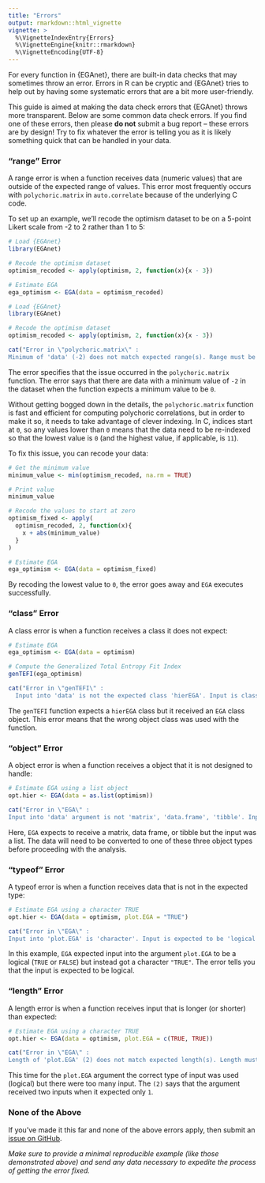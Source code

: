 ```yaml
---
title: "Errors"
output: rmarkdown::html_vignette
vignette: >
  %\VignetteIndexEntry{Errors}
  %\VignetteEngine{knitr::rmarkdown}
  %\VignetteEncoding{UTF-8}
---
```


For every function in {EGAnet}, there are built-in data checks that may sometimes throw an error. Errors in R can be cryptic and {EGAnet} tries to help out by having some systematic errors that are a bit more user-friendly.

This guide is aimed at making the data check errors that {EGAnet} throws more transparent. Below are some common data check errors. If you find one of these errors, then please **do not** submit a bug report -- these errors are by design! Try to fix whatever the error is telling you as it is likely something quick that can be handled in your data.

### "range" Error

A range error is when a function receives data (numeric values) that are outside of the expected range of values. This error most frequently occurs with `polychoric.matrix` in `auto.correlate` because of the underlying C code.

To set up an example, we'll recode the optimism dataset to be on a 5-point Likert scale from -2 to 2 rather than 1 to 5:

```r
# Load {EGAnet}
library(EGAnet)

# Recode the optimism dataset
optimism_recoded <- apply(optimism, 2, function(x){x - 3})

# Estimate EGA
ega_optimism <- EGA(data = optimism_recoded)
```

```r
# Load {EGAnet}
library(EGAnet)

# Recode the optimism dataset
optimism_recoded <- apply(optimism, 2, function(x){x - 3})
```

```r
cat("Error in \"polychoric.matrix\" :
Minimum of 'data' (-2) does not match expected range(s). Range must be between: '0' and '11'")
```

The error specifies that the issue occurred in the `polychoric.matrix` function. The error says that there are data with a minimum value of `-2` in the dataset when the function expects a minimum value to be `0`.

Without getting bogged down in the details, the `polychoric.matrix` function is fast and efficient for computing polychoric correlations, but in order to make it so, it needs to take advantage of clever indexing. In C, indices start at `0`, so any values lower than `0` means that the data need to be re-indexed so that the lowest value is `0` (and the highest value, if applicable, is `11`).

To fix this issue, you can recode your data:

```r
# Get the minimum value
minimum_value <- min(optimism_recoded, na.rm = TRUE)

# Print value
minimum_value

# Recode the values to start at zero
optimism_fixed <- apply(
  optimism_recoded, 2, function(x){
    x + abs(minimum_value)
  }
)

# Estimate EGA
ega_optimism <- EGA(data = optimism_fixed)
```

By recoding the lowest value to `0`, the error goes away and `EGA` executes successfully.

### "class" Error

A class error is when a function receives a class it does not expect:

```r
# Estimate EGA
ega_optimism <- EGA(data = optimism)

# Compute the Generalized Total Entropy Fit Index
genTEFI(ega_optimism)
```

```r
cat("Error in \"genTEFI\" : 
  Input into 'data' is not the expected class 'hierEGA'. Input is class 'EGA'")
```

The `genTEFI` function expects a `hierEGA` class but it received an `EGA` class object. This error means that the wrong object class was used with the function.

### "object" Error

A object error is when a function receives a object that it is not designed to handle:

```r
# Estimate EGA using a list object
opt.hier <- EGA(data = as.list(optimism))
```

```r
cat("Error in \"EGA\" :
Input into 'data' argument is not 'matrix', 'data.frame', 'tibble'. Input is 'list'")
```

Here, `EGA` expects to receive a matrix, data frame, or tibble but the input was a list. The data will need to be converted to one of these three object types before proceeding with the analysis.

### "typeof" Error

A typeof error is when a function receives data that is not in the expected type:

```r
# Estimate EGA using a character TRUE
opt.hier <- EGA(data = optimism, plot.EGA = "TRUE")
```

```r
cat("Error in \"EGA\" :
Input into 'plot.EGA' is 'character'. Input is expected to be 'logical'")
```

In this example, `EGA` expected input into the argument `plot.EGA` to be a logical (`TRUE` or `FALSE`) but instead got a character `"TRUE"`. The error tells you that the input is expected to be logical.

### "length" Error

A length error is when a function receives input that is longer (or shorter) than expected:

```r
# Estimate EGA using a character TRUE
opt.hier <- EGA(data = optimism, plot.EGA = c(TRUE, TRUE))
```

```r
cat("Error in \"EGA\" :
Length of 'plot.EGA' (2) does not match expected length(s). Length must be: '1'")
```

This time for the `plot.EGA` argument the correct type of input was used (logical) but there were too many input. The `(2)` says that the argument received two inputs when it expected only `1`.

### None of the Above

If you've made it this far and none of the above errors apply, then submit an [issue on GitHub](https://github.com/hfgolino/EGAnet/issues). 

*Make sure to provide a minimal reproducible example (like those demonstrated above) and send any data necessary to expedite the process of getting the error fixed.*
